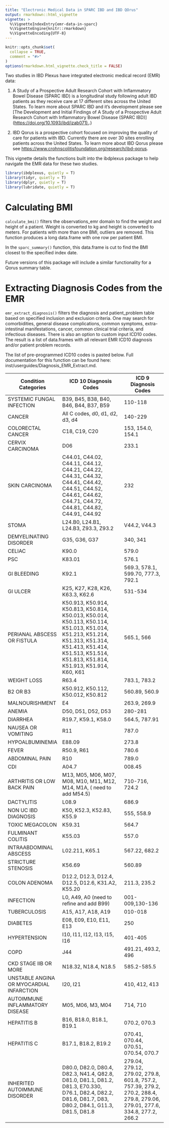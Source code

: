 ```yaml
---
title: "Electronic Medical Data in SPARC IBD and IBD QOrus"
output: rmarkdown::html_vignette
vignette: >
  %\VignetteIndexEntry{emr-data-in-sparc}
  %\VignetteEngine{knitr::rmarkdown}
  %\VignetteEncoding{UTF-8}
---
```


```r
knitr::opts_chunk$set(
  collapse = TRUE,
  comment = "#>"
)
options(rmarkdown.html_vignette.check_title = FALSE)

```

Two studies in IBD Plexus have integrated electronic medical record (EMR) data:

1.  A Study of a Prospective Adult Research Cohort with Inflammatory Bowel Disease (SPARC IBD) is a longitudinal study following adult IBD patients as they receive care at 17 different sites across the United States. To learn more about SPARC IBD and it's development please see [The Development and Initial Findings of A Study of a Prospective Adult Research Cohort with Inflammatory Bowel Disease (SPARC IBD)] ([https://doi.org/10.1093/ibd/izab071).](https://doi.org/10.1093/ibd/izab071).)

2.  IBD Qorus is a prospective cohort focused on improving the quality of care for patients with IBD. Currently there are over 30 sites enrolling patients across the United States. To learn more about IBD Qorus please see <https://www.crohnscolitisfoundation.org/research/ibd-qorus>.

This vignette details the functions built into the ibdplexus package to help navigate the EMR data for these two studies.

```r
library(ibdplexus, quietly = T)
library(tidyr, quietly = T)
library(dplyr, quietly = T)
library(lubridate, quietly = T)


```

# Calculating BMI

`calculate_bmi()` filters the observations_emr domain to find the weight and height of a patient. Weight is converted to kg and height is converted to meters. For patients with more than one BMI, outliers are removed. This function produces a long data.frame with one row per patient BMI.

In the `sparc_summary()` function, this data.frame is cut to find the BMI closest to the specified index date.

Future versions of this package will include a similar functionality for a Qorus summary table.

# Extracting Diagnosis Codes from the EMR

`emr_extract_diagnosis()` filters the diagnosis and patient_problem table based on specified inclusion and exclusion criteria. One may search for comorbidities, general disease complications, common symptoms, extra-intestinal manifestations, cancer, common clinical trial criteria, and infectious diseases. There is also an option to custom input ICD10 codes. The result is a list of data.frames with all relevant EMR ICD10 diagnosis and/or patient problem records.

The list of pre-programmed ICD10 codes is pasted below. Full documentation for this function can be found here: inst/userguides/Diagnosis_EMR_Extract.md.

| Condition Categories                     | ICD 10 Diagnosis Codes                                                                                                                                                                                         | ICD 9 Diagnosis Codes                                                                                                       |
|------------------------------------------|----------------------------------------------------------------------------------------------------------------------------------------------------------------------------------------------------------------|-----------------------------------------------------------------------------------------------------------------------------|
| SYSTEMIC FUNGAL INFECTION                | B39, B45, B38, B40, B46, B44, B37, B59                                                                                                                                                                         | 110-118                                                                                                                     |
| CANCER                                   | All C codes, d0, d1, d2, d3, d4                                                                                                                                                                                | 140-229                                                                                                                     |
| COLORECTAL CANCER                        | C18, C19, C20                                                                                                                                                                                                  | 153, 154.0, 154.1                                                                                                           |
| CERVIX CARCINOMA                         | D06                                                                                                                                                                                                            | 233.1                                                                                                                       |
| SKIN CARCINOMA                           | C44.01, C44.02, C44.11, C44.12, C44.21, C44.22, C44.31, C44.32, C44.41, C44.42, C44.51, C44.52, C44.61, C44.62, C44.71, C44.72, C44.81, C44.82, C44.91, C44.92                                                 | 232                                                                                                                         |
| STOMA                                    | L24.B0, L24.B1, L24.B3, Z93.3, Z93.2                                                                                                                                                                           | V44.2, V44.3                                                                                                                |
| DEMYELINATING DISORDER                   | G35, G36, G37                                                                                                                                                                                                  | 340, 341                                                                                                                    |
| CELIAC                                   | K90.0                                                                                                                                                                                                          | 579.0                                                                                                                       |
| PSC                                      | K83.01                                                                                                                                                                                                         | 576.1                                                                                                                       |
| GI BLEEDING                              | K92.1                                                                                                                                                                                                          | 569.3, 578.1, 599.70, 777.3, 792.1                                                                                          |
| GI ULCER                                 | K25, K27, K28, K26, K63.3, K62.6                                                                                                                                                                               | 531-534                                                                                                                     |
| PERIANAL ABSCESS OR FISTULA              | K50.913, K50.914, K50.813, K50.814, K50.013, K50.014, K50.113, K50.114, K51.013, K51.014, K51.213, K51.214, K51.313, K51.314, K51.413, K51.414, K51.513, K51.514, K51.813, K51.814, K51.913, K51.914, K60, K61 | 565.1, 566                                                                                                                  |
| WEIGHT LOSS                              | R63.4                                                                                                                                                                                                          | 783.1, 783.2                                                                                                                |
| B2 OR B3                                 | K50.912, K50.112, K50.012, K50.812                                                                                                                                                                             | 560.89, 560.9                                                                                                               |
| MALNOURISHMENT                           | E4                                                                                                                                                                                                             | 263.9, 269.9                                                                                                                |
| ANEMIA                                   | D50, D51, D52, D53                                                                                                                                                                                             | 280-281                                                                                                                     |
| DIARRHEA                                 | R19.7, K59.1, K58.0                                                                                                                                                                                            | 564.5, 787.91                                                                                                               |
| NAUSEA OR VOMITING                       | R11                                                                                                                                                                                                            | 787.0                                                                                                                       |
| HYPOALBUMINEMIA                          | E88.09                                                                                                                                                                                                         | 273.8                                                                                                                       |
| FEVER                                    | R50.9, R61                                                                                                                                                                                                     | 780.6                                                                                                                       |
| ABDOMINAL PAIN                           | R10                                                                                                                                                                                                            | 789.0                                                                                                                       |
| CDI                                      | A04.7                                                                                                                                                                                                          | 008.45                                                                                                                      |
| ARTHRITIS OR LOW BACK PAIN               | M13, M05, M06, M07, M08, M10, M11, M12, M14, M1A, ( need to add M54.5)                                                                                                                                         | 710-716, 724.2                                                                                                              |
| DACTYLITIS                               | L08.9                                                                                                                                                                                                          | 686.9                                                                                                                       |
| NON UC IBD DIAGNOSIS                     | K50, K52.3, K52.83, K55.9                                                                                                                                                                                      | 555, 558.9                                                                                                                  |
| TOXIC MEGACOLON                          | K59.31                                                                                                                                                                                                         | 564.7                                                                                                                       |
| FULMINANT COLITIS                        | K55.03                                                                                                                                                                                                         | 557.0                                                                                                                       |
| INTRAABDOMINAL ABSCESS                   | L02.211, K65.1                                                                                                                                                                                                 | 567.22, 682.2                                                                                                               |
| STRICTURE STENOSIS                       | K56.69                                                                                                                                                                                                         | 560.89                                                                                                                      |
| COLON ADENOMA                            | D12.2, D12.3, D12.4, D12.5, D12.6, K31.A2, K55.20                                                                                                                                                              | 211.3, 235.2                                                                                                                |
| INFECTION                                | L0, A49, A0 (need to refine and add B99)                                                                                                                                                                       | 001-009,130-136                                                                                                             |
| TUBERCULOSIS                             | A15, A17, A18, A19                                                                                                                                                                                             | 010-018                                                                                                                     |
| DIABETES                                 | E08, E09, E10, E11, E13                                                                                                                                                                                        | 250                                                                                                                         |
| HYPERTENSION                             | I10, I11, I12, I13, I15, I16                                                                                                                                                                                   | 401-405                                                                                                                     |
| COPD                                     | J44                                                                                                                                                                                                            | 491.21, 493.2, 496                                                                                                          |
| CKD STAGE IIB OR MORE                    | N18.32, N18.4, N18.5                                                                                                                                                                                           | 585.2-585.5                                                                                                                 |
| UNSTABLE ANGINA OR MYOCARDIAL INFARCTION | I20, I21                                                                                                                                                                                                       | 410, 412, 413                                                                                                               |
| AUTOIMMUNE INFLAMMATORY DISEASE          | M05, M06, M3, M04                                                                                                                                                                                              | 714, 710                                                                                                                    |
| HEPATITIS B                              | B16, B18.0, B18.1, B19.1                                                                                                                                                                                       | 070.2, 070.3                                                                                                                |
| HEPATITIS C                              | B17.1, B18.2, B19.2                                                                                                                                                                                            | 070.41, 070.44, 070.51, 070.54, 070.7                                                                                       |
| INHERITED AUTOIMMUNE DISORDER            | D80.0, D82.0, D80.4, D82.3, N41.4, Q82.8, D81.0, D81.1, D81.2, D81.3, E70.330, D76.1, D82.4, D82.2, D81.6, D81.7, D83, D80.2, D84.1, G11.3, D81.5, D81.8                                                       | 279.04, 279.12, 279.02, 279.8, 601.8, 757.2, 757.39, 279.2, 270.2, 288.4, 279.8, 279.06, 279.01, 277.6, 334.8, 277.2, 266.2 |
